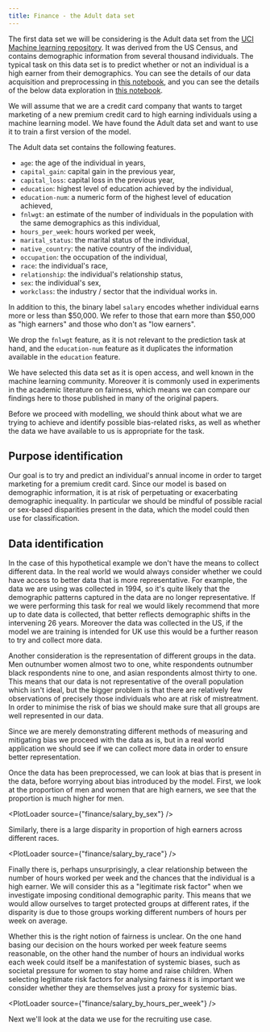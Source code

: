 ```yaml
---
title: Finance - the Adult data set
---
```



The first data set we will be considering is the Adult data set from the [UCI Machine learning repository][adult-data]. It was derived from the US Census, and contains demographic information from several thousand individuals. The typical task on this data set is to predict whether or not an individual is a high earner from their demographics. You can see the details of our data acquisition and preprocessing in [this notebook][binder-preprocessing], and you can see the details of the below data exploration in [this notebook][binder-data].

We will assume that we are a credit card company that wants to target marketing of a new premium credit card to high earning individuals using a machine learning model. We have found the Adult data set and want to use it to train a first version of the model.

<Collapse label="Features in the adult data set">

The Adult data set contains the following features.

- `age`: the age of the individual in years,
- `capital_gain`: capital gain in the previous year,
- `capital_loss`: capital loss in the previous year,
- `education`: highest level of education achieved by the individual,
- `education-num`: a numeric form of the highest level of education achieved,
- `fnlwgt`: an estimate of the number of individuals in the population with the same demographics as this individual,
- `hours_per_week`: hours worked per week,
- `marital_status`: the marital status of the individual,
- `native_country`: the native country of the individual,
- `occupation`: the occupation of the individual,
- `race`: the individual's race,
- `relationship`: the individual's relationship status,
- `sex`: the individual's sex,
- `workclass`: the industry / sector that the individual works in.

In addition to this, the binary label `salary` encodes whether individual earns more or less than $50,000. We refer to those that earn more than $50,000 as "high earners" and those who don't as "low earners".

We drop the `fnlwgt` feature, as it is not relevant to the prediction task at hand, and the `education-num` feature as it duplicates the information available in the `education` feature.

</Collapse>

We have selected this data set as it is open access, and well known in the machine learning community. Moreover it is commonly used in experiments in the academic literature on fairness, which means we can compare our findings here to those published in many of the original papers.

Before we proceed with modelling, we should think about what we are trying to achieve and identify possible bias-related risks, as well as whether the data we have available to us is appropriate for the task.

## Purpose identification

Our goal is to try and predict an individual's annual income in order to target marketing for a premium credit card. Since our model is based on demographic information, it is at risk of perpetuating or exacerbating demographic inequality. In particular we should be mindful of possible racial or sex-based disparities present in the data, which the model could then use for classification.

## Data identification

In the case of this hypothetical example we don't have the means to collect different data. In the real world we would always consider whether we could have access to better data that is more representative. For example, the data we are using was collected in 1994, so it's quite likely that the demographic patterns captured in the data are no longer representative. If we were performing this task for real we would likely recommend that more up to date data is collected, that better reflects demographic shifts in the intervening 26 years. Moreover the data was collected in the US, if the model we are training is intended for UK use this would be a further reason to try and collect more data.

Another consideration is the representation of different groups in the data. Men outnumber women almost two to one, white respondents outnumber black respondents nine to one, and asian respondents almost thirty to one. This means that our data is not representative of the overall population which isn't ideal, but the bigger problem is that there are relatively few observations of precisely those individuals who are at risk of mistreatment. In order to minimise the risk of bias we should make sure that all groups are well represented in our data.

Since we are merely demonstrating different methods of measuring and mitigating bias we proceed with the data as is, but in a real world application we should see if we can collect more data in order to ensure better representation.

Once the data has been preprocessed, we can look at bias that is present in the data, before worrying about bias introduced by the model. First, we look at the proportion of men and women that are high earners, we see that the proportion is much higher for men.

<PlotLoader source={"finance/salary_by_sex"} />

Similarly, there is a large disparity in proportion of high earners across different races.

<PlotLoader source={"finance/salary_by_race"} />

Finally there is, perhaps unsurprisingly, a clear relationship between the number of hours worked per week and the chances that the individual is a high earner. We will consider this as a "legitimate risk factor" when we investigate imposing conditional demographic parity. This means that we would allow ourselves to target protected groups at different rates, if the disparity is due to those groups working different numbers of hours per week on average.

Whether this is the right notion of fairness is unclear. On the one hand basing our decision on the hours worked per week feature seems reasonable, on the other hand the number of hours an individual works each week could itself be a manifestation of systemic biases, such as societal pressure for women to stay home and raise children. When selecting legitimate risk factors for analysing fairness it is important we consider whether they are themselves just a proxy for systemic bias.

<PlotLoader source={"finance/salary_by_hours_per_week"} />

Next we'll look at the data we use for the recruiting use case.

[adult-data]: https://archive.ics.uci.edu/ml/datasets/Adult
[binder-data]: https://mybinder.org/v2/gh/imrehg/cdei-development/master?filepath=notebooks%2Ffinance%2Fdata.ipynb "Open notebook on Binder"
[binder-preprocessing]: https://mybinder.org/v2/gh/imrehg/cdei-development/master?filepath=notebooks%2Ffinance%2Fpreprocessing.ipynb "Open notebook on Binder"
